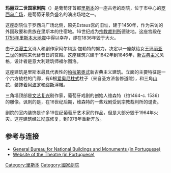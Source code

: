 {{Infobox theatre
| name           =  玛丽亚二世国家剧院
| native_name      ={{lang-pt|Teatro Nacional D. Maria II}}
| image          = Théâtre_National_Dona_Maria_Lisbonne_4.jpg
| image_size  = 290px
| image_alt    =
| caption      = 玛丽亚二世国家剧院
| image_map          =
| map_caption        = 
| pushpin_map        =
| pushpin_map_caption =
| address     = [[羅西烏廣場|羅西烏廣場]]
| city        = [[里斯本|里斯本]]
| country     ={{葡萄牙}}
| designation =
| coordinates    = 
| latitude    = 
| longitude   = 
| architect   =  福爾圖納托·洛迪
| owner              = 
| tenant             =
| operator           =
| built = 1842年
| production         =
| currentuse         =
| website            = [http://www.tndm.pt/pt/ Official site]
|capacity=}}
'''玛丽亚二世国家剧院'''（{{lang-pt|'''Teatro Nacional D. Maria II'''}}）是葡萄牙首都[[里斯本|里斯本]]的一座古老的剧院，位于市中心的[[罗西乌广场|罗西乌广场]]，是葡萄牙最负盛名的演出场地之一。

这座剧院位于罗西乌广场北侧，原先Estaus宫的旧址，建于1450年，作为来访的外国政要和贵族在里斯本的住宿地。16世纪成为[[宗教裁判所|宗教裁判所]]德驻地。这座宫殿在[[1755年里斯本大地震|1755年里斯本大地震]]中得以幸存，却在1836年毁于大火。

由于[[浪漫主义|浪漫主义]]诗人和剧作家阿尔梅达·加勒特的努力，决定以一座献给女王[[玛丽亚二世_(葡萄牙)|玛丽亚二世]]的剧院来代替昔日的宫殿。这座建筑兴建于1842年到1846年，[[新古典主义建筑|新古典主义]]风格，设计者是意大利建筑师福尔图洛。

这座建筑是里斯本最具代表性的[[帕拉第奥式建筑|帕拉第奥式]]新古典主义建筑。立面的主要特征是一个六方棱柱的门廊，有6根[[爱奥尼柱式|爱奥尼柱式]]柱子（来自圣方济各修道院），和三角[[山花|山花]]，装饰着[[阿波罗|阿波罗]]和[[缪斯|缪斯]]浮雕。

三角墙顶部是[[文艺复兴|文艺复兴]]剧作家，葡萄牙戏剧的创始人维森特（约1464-c. 1536）的雕像。讽刺的是，在16世纪后期，维森特的一些戏剧受到宗教裁判所的谴责。

剧院的室内装饰是许多19世纪葡萄牙艺术家的作品，但是大部分毁于1964年火灾。这座建筑经过彻底修复，到1978年重新开放。

== 参考与连接 ==
* [https://web.archive.org/web/20150111072326/http://www.monumentos.pt/ General Bureau for National Buildings and Monuments (in Portuguese)]
* [http://www.teatro-dmaria.pt/Teatro/Historia.aspx Website of the Theatre (in Portuguese)] {{Wayback|url=http://www.teatro-dmaria.pt/Teatro/Historia.aspx |date=20120207120026 }}

{{commonscat|Teatro Nacional D. Maria II}}

{{Authority control}}
[[Category:里斯本|Category:里斯本]]
[[Category:國家劇院|Category:國家劇院]]